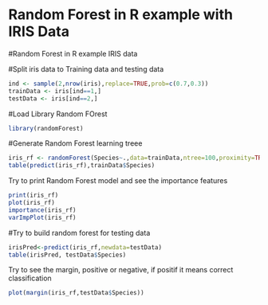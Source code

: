 Random Forest in R example with IRIS Data
========================================================


#Random Forest in R example IRIS data


#Split iris data to Training data and testing data

```r
ind <- sample(2,nrow(iris),replace=TRUE,prob=c(0.7,0.3))
trainData <- iris[ind==1,]
testData <- iris[ind==2,]
```
#Load Library Random FOrest
```r
library(randomForest)
```
#Generate Random Forest learning treee
```r
iris_rf <- randomForest(Species~.,data=trainData,ntree=100,proximity=TRUE)
table(predict(iris_rf),trainData$Species)
```

Try to print Random Forest model and see the importance features
```r
print(iris_rf)
plot(iris_rf)
importance(iris_rf)
varImpPlot(iris_rf)
```

#Try to build random forest for testing data
```r
irisPred<-predict(iris_rf,newdata=testData)
table(irisPred, testData$Species)
```
Try to see the margin, positive or negative, if positif it means correct classification
```r
plot(margin(iris_rf,testData$Species))
```